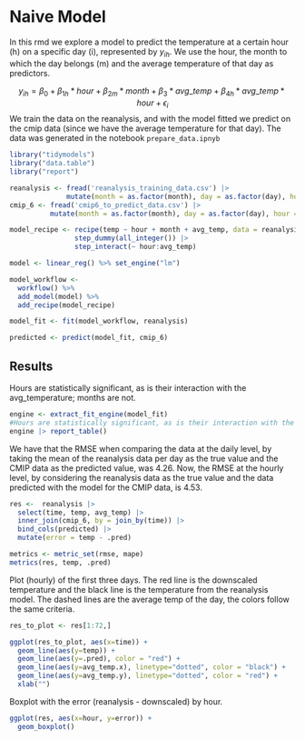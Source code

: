 # Naive Model

In this rmd we explore a model to predict the temperature at a certain hour (h) on a specific day (i), represented by $y_{ih}$. We use the hour, the month to which the day belongs (m) and the average temperature of that day as predictors. 

$$y_{ih} = \beta_0 + \beta_{1h}*hour + \beta_{2m}*month + \beta_3*avg\_temp + \beta_{4h}*avg\_temp*hour + \epsilon_i $$
We train the data on the reanalysis, and with the model fitted we predict on the cmip data (since we have the average temperature for that day). The data was generated in the notebook `prepare_data.ipnyb`

```r
library("tidymodels")
library("data.table")
library("report")

reanalysis <- fread('reanalysis_training_data.csv') |>
              mutate(month = as.factor(month), day = as.factor(day), hour = as.factor(hour))
cmip_6 <- fread('cmip6_to_predict_data.csv') |>
          mutate(month = as.factor(month), day = as.factor(day), hour = as.factor(hour))
```

```r
model_recipe <- recipe(temp ~ hour + month + avg_temp, data = reanalysis) |>
                step_dummy(all_integer()) |>
                step_interact(~ hour:avg_temp)

model <- linear_reg() %>% set_engine("lm")

model_workflow <- 
  workflow() %>% 
  add_model(model) %>% 
  add_recipe(model_recipe)

model_fit <- fit(model_workflow, reanalysis)

predicted <- predict(model_fit, cmip_6)
```

## Results

Hours are statistically significant, as is their interaction with the avg_temperature; months are not. 

```r
engine <- extract_fit_engine(model_fit)
#Hours are statistically significant, as is their interaction with the avg_temperature; months are not. 
engine |> report_table()
```

We have that the RMSE when comparing the data at the daily level, by taking the mean of the reanalysis data per day as the true value and the CMIP data as the predicted value, was 4.26. Now, the RMSE at the hourly level, by considering the reanalysis data as the true value and the data predicted with the model for the CMIP data, is 4.53.

```r

res <-  reanalysis |>
  select(time, temp, avg_temp) |>
  inner_join(cmip_6, by = join_by(time)) |>
  bind_cols(predicted) |>
  mutate(error = temp - .pred)

metrics <- metric_set(rmse, mape)
metrics(res, temp, .pred)
```

Plot (hourly) of the first three days. The red line is the downscaled temperature and the black line is the temperature from the reanalysis model. The dashed lines are the average temp of the day, the colors follow the same criteria.

```r
res_to_plot <- res[1:72,]

ggplot(res_to_plot, aes(x=time)) +
  geom_line(aes(y=temp)) +
  geom_line(aes(y=.pred), color = "red") +
  geom_line(aes(y=avg_temp.x), linetype="dotted", color = "black") +
  geom_line(aes(y=avg_temp.y), linetype="dotted", color = "red") +
  xlab("")
```

Boxplot with the error (reanalysis - downscaled) by hour.

```r
ggplot(res, aes(x=hour, y=error)) +
  geom_boxplot()
```

